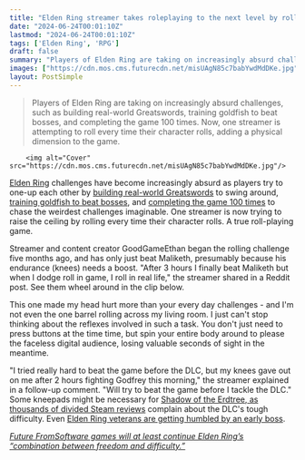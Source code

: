 ```yaml
---
title: "Elden Ring streamer takes roleplaying to the next level by rolling in real life every time they roll in the RPG"
date: "2024-06-24T00:01:10Z"
lastmod: "2024-06-24T00:01:10Z"
tags: ['Elden Ring', 'RPG']
draft: false
summary: "Players of Elden Ring are taking on increasingly absurd challenges, such as building real-world Greatswords, training goldfish to beat bosses, and completing the game 100 times. Now, one streamer is attempting to roll every time their character rolls, adding a physical dimension to the game."
images: ["https://cdn.mos.cms.futurecdn.net/misUAgN85c7babYwdMdDKe.jpg"]
layout: PostSimple
---
```

> Players of Elden Ring are taking on increasingly absurd challenges, such as building real-world Greatswords, training goldfish to beat bosses, and completing the game 100 times. Now, one streamer is attempting to roll every time their character rolls, adding a physical dimension to the game.


        <img alt="Cover" src="https://cdn.mos.cms.futurecdn.net/misUAgN85c7babYwdMdDKe.jpg"/>
        
[Elden Ring](https://www.gamesradar.com/elden-ring-guide/) challenges have become increasingly absurd as players try to one-up each other by [building real-world Greatswords](https://www.gamesradar.com/games/rpg/playing-elden-ring-becomes-a-sweaty-workout-with-this-7ft-greatsword-peripheral-that-acts-like-a-very-complicated-wiimote/) to swing around, [training goldfish to beat bosses](https://www.gamesradar.com/elden-rings-infamous-boss-godrick-will-never-recover-from-losing-to-a-goldfish-rigged-up-to-a-webcam/), and [completing the game 100 times](https://www.gamesradar.com/after-beating-elden-ring-100-times-this-tarnished-is-still-finding-ridiculous-ways-to-play/) to chase the weirdest challenges imaginable. One streamer is now trying to raise the ceiling by rolling every time their character rolls. A true roll-playing game. 

Streamer and content creator GoodGameEthan began the rolling challenge five months ago, and has only just beat Maliketh, presumably because his endurance (knees) needs a boost. "After 3 hours I finally beat Maliketh but when I dodge roll in game, I roll in real life," the streamer shared in a Reddit post. See them wheel around in the clip below. 

This one made my head hurt more than your every day challenges - and I'm not even the one barrel rolling across my living room. I just can't stop thinking about the reflexes involved in such a task. You don't just need to press buttons at the time time, but spin your entire body around to please the faceless digital audience, losing valuable seconds of sight in the meantime.

"I tried really hard to beat the game before the DLC, but my knees gave out on me after 2 hours fighting Godfrey this morning," the streamer explained in a follow-up comment. "Will try to beat the game before I tackle the DLC." Some kneepads might be necessary for [Shadow of the Erdtree, as thousands of divided Steam reviews](https://www.gamesradar.com/games/open-world/elden-ring-shadow-of-the-erdtree-debuts-to-mixed-steam-reactions-the-base-game-never-felt-this-ridiculously-difficult/) complain about the DLC's tough difficulty. Even [Elden Ring veterans are getting humbled by an early boss](https://www.gamesradar.com/games/action-rpg/returning-elden-ring-veterans-are-being-humbled-by-an-early-shadow-of-the-erdtree-boss-that-drops-some-of-the-best-armor-in-the-game-if-you-can-beat-the-big-brute/).

[<u><em>Future FromSoftware games will at least continue Elden Ring’s “combination between freedom and difficulty.”</em></u>](https://www.gamesradar.com/games/open-world/future-fromsoft-games-will-build-on-elden-rings-combination-between-freedom-and-difficulty-director-hidetaka-miyazaki-says/)
        